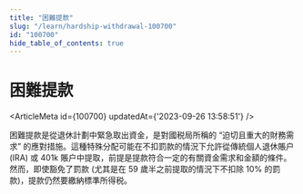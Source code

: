 ```yaml
---
title: "困難提款"
slug: "/learn/hardship-withdrawal-100700"
id: "100700"
hide_table_of_contents: true
---
```



# 困難提款

<ArticleMeta id={100700} updatedAt={'2023-09-26 13:58:51'} />
<div className='border-solid border-b border-t-0 my-4 border-[var(--ifm-color-gray-300)]' />

困難提款是從退休計劃中緊急取出資金，是對國税局所稱的 “迫切且重大的財務需求” 的應對措施。這種特殊分配可能在不扣罰款的情況下允許從傳統個人退休賬户 (IRA) 或 401k 賬户中提取，前提是提款符合一定的有關資金需求和金額的條件。然而，即使豁免了罰款 (尤其是在 59 歲半之前提取的情況下不扣除 10% 的罰款)，提款仍然要繳納標準所得税。

